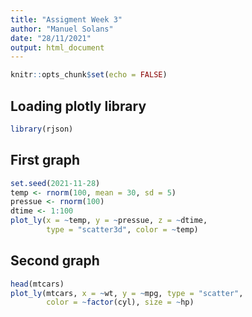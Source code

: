 ---
title: "Assigment Week 3"
author: "Manuel Solans"
date: "28/11/2021"
output: html_document
---

```{r setup, include=FALSE}
knitr::opts_chunk$set(echo = FALSE)
```

## Loading plotly library

```{r comment= ""}
library(rjson)
```


## First graph
```{r firstgraph, echo=FALSE}
set.seed(2021-11-28)
temp <- rnorm(100, mean = 30, sd = 5)
pressue <- rnorm(100)
dtime <- 1:100
plot_ly(x = ~temp, y = ~pressue, z = ~dtime,
        type = "scatter3d", color = ~temp)
```

## Second graph
```{r secondgraph, echo=FALSE}
head(mtcars)
plot_ly(mtcars, x = ~wt, y = ~mpg, type = "scatter", 
        color = ~factor(cyl), size = ~hp)

```    




